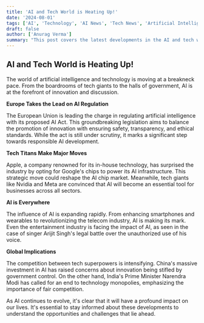 ---
title: 'AI and Tech World is Heating Up!'
date: '2024-08-01'
tags: ['AI', 'Technology', 'AI News', 'Tech News', 'Artificial Intelligence', 'Innovation', 'Future Tech']
draft: false
author: ['Anurag Verma']
summary: "This post covers the latest developments in the AI and tech world, including the EU's AI Act, Apple's reliance on Google chips, and the growing use of AI in various industries."
---

## AI and Tech World is Heating Up!

The world of artificial intelligence and technology is moving at a breakneck pace. From the boardrooms of tech giants to the halls of government, AI is at the forefront of innovation and discussion.

**Europe Takes the Lead on AI Regulation** 

The European Union is leading the charge in regulating artificial intelligence with its proposed AI Act. This groundbreaking legislation aims to balance the promotion of innovation with ensuring safety, transparency, and ethical standards. While the act is still under scrutiny, it marks a significant step towards responsible AI development.

**Tech Titans Make Major Moves**

Apple, a company renowned for its in-house technology, has surprised the industry by opting for Google's chips to power its AI infrastructure. This strategic move could reshape the AI chip market. Meanwhile, tech giants like Nvidia and Meta are convinced that AI will become an essential tool for businesses across all sectors.

**AI is Everywhere**

The influence of AI is expanding rapidly. From enhancing smartphones and wearables to revolutionizing the telecom industry, AI is making its mark. Even the entertainment industry is facing the impact of AI, as seen in the case of singer Arijit Singh's legal battle over the unauthorized use of his voice.

**Global Implications**

The competition between tech superpowers is intensifying. China's massive investment in AI has raised concerns about innovation being stifled by government control. On the other hand, India's Prime Minister Narendra Modi has called for an end to technology monopolies, emphasizing the importance of fair competition.

As AI continues to evolve, it's clear that it will have a profound impact on our lives. It's essential to stay informed about these developments to understand the opportunities and challenges that lie ahead.

